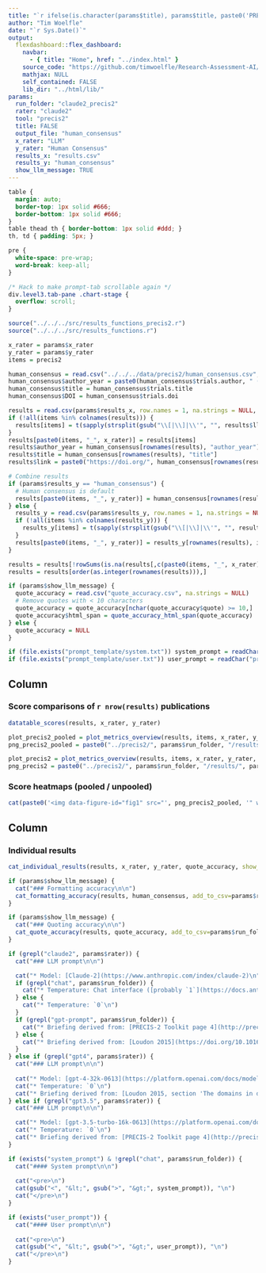 ```yaml
---
title: "`r ifelse(is.character(params$title), params$title, paste0('PRECIS-2 in PragMeta: ', params$x_rater, ' vs ', params$y_rater, ' (Accuracy)'))`"
author: "Tim Woelfle"
date: "`r Sys.Date()`"
output: 
  flexdashboard::flex_dashboard:
    navbar:
      - { title: "Home", href: "../index.html" }
    source_code: "https://github.com/timwoelfle/Research-Assessment-AI/"
    mathjax: NULL
    self_contained: FALSE
    lib_dir: "../html/lib/"
params:
  run_folder: "claude2_precis2"
  rater: "claude2"
  tool: "precis2"
  title: FALSE
  output_file: "human_consensus"
  x_rater: "LLM"
  y_rater: "Human Consensus"
  results_x: "results.csv"
  results_y: "human_consensus"
  show_llm_message: TRUE
---
```


```css
table {
  margin: auto;
  border-top: 1px solid #666;
  border-bottom: 1px solid #666;
}
table thead th { border-bottom: 1px solid #ddd; }
th, td { padding: 5px; }

pre {
  white-space: pre-wrap;
  word-break: keep-all;
}

/* Hack to make prompt-tab scrollable again */
div.level3.tab-pane .chart-stage {
  overflow: scroll;
}
```

```r
source("../../../src/results_functions_precis2.r")
source("../../../src/results_functions.r")

x_rater = params$x_rater
y_rater = params$y_rater
items = precis2

human_consensus = read.csv("../../../data/precis2/human_consensus.csv", row.names = "trials.trials_id", na.strings = NULL, check.names = F)
human_consensus$author_year = paste0(human_consensus$trials.author, " (", human_consensus$trials.pub_year, ")")
human_consensus$title = human_consensus$trials.title
human_consensus$DOI = human_consensus$trials.doi

results = read.csv(params$results_x, row.names = 1, na.strings = NULL, check.names = F)
if (!all(items %in% colnames(results))) {
  results[items] = t(sapply(strsplit(gsub("\\[|\\]|\\'", "", results$llm_scores), ", ", fixed=T), as.character)) # strtoi
}
results[paste0(items, "_", x_rater)] = results[items]
results$author_year = human_consensus[rownames(results), "author_year"]
results$title = human_consensus[rownames(results), "title"]
results$link = paste0("https://doi.org/", human_consensus[rownames(results), "DOI"])

# Combine results
if (params$results_y == "human_consensus") {
  # Human consensus is default
  results[paste0(items, "_", y_rater)] = human_consensus[rownames(results), items]
} else {
  results_y = read.csv(params$results_y, row.names = 1, na.strings = NULL, check.names = F)
  if (!all(items %in% colnames(results_y))) {
    results_y[items] = t(sapply(strsplit(gsub("\\[|\\]|\\'", "", results_y$llm_scores), ", ", fixed=T), as.character)) # strtoi
  }
  results[paste0(items, "_", y_rater)] = results_y[rownames(results), items]
}

results = results[!rowSums(is.na(results[,c(paste0(items, "_", x_rater), paste0(items, "_", y_rater))])),]
results = results[order(as.integer(rownames(results))),]

if (params$show_llm_message) {
  quote_accuracy = read.csv("quote_accuracy.csv", na.strings = NULL)
  # Remove quotes with < 10 characters
  quote_accuracy = quote_accuracy[nchar(quote_accuracy$quote) >= 10,]
  quote_accuracy$html_span = quote_accuracy_html_span(quote_accuracy)
} else {
  quote_accuracy = NULL
}

if (file.exists("prompt_template/system.txt")) system_prompt = readChar("prompt_template/system.txt", file.info("prompt_template/system.txt")$size)
if (file.exists("prompt_template/user.txt")) user_prompt = readChar("prompt_template/user.txt", file.info("prompt_template/user.txt")$size)
```

Column {data-width=55}
-------------------------------------

### Score comparisons of `r nrow(results)` publications

```r
datatable_scores(results, x_rater, y_rater)
```

```r
plot_precis2_pooled = plot_metrics_overview(results, items, x_rater, y_rater, factorize_pooled, weight_matrix_pooled, filename_prefix=params$output_file)
png_precis2_pooled = paste0("../precis2/", params$run_folder, "/results/", params$output_file, "_", length(items), "_items.png")

plot_precis2 = plot_metrics_overview(results, items, x_rater, y_rater, factorize, weight_matrix, filename_prefix=paste0(params$output_file, "_unpooled"))
png_precis2 = paste0("../precis2/", params$run_folder, "/results/", params$output_file, "_unpooled_", length(items), "_items.png")
```

### Score heatmaps (<a onclick="$('p.image-container')[0].style = 'background: url(&quot;`r png_precis2_pooled`&quot;) center center / contain no-repeat;'; $('p.image-container img')[0].src = &quot;`r png_precis2_pooled`&quot;;" style="cursor: pointer">pooled</a> / <a onclick="$('p.image-container')[0].style = 'background: url(&quot;`r png_precis2`&quot;) center center / contain no-repeat;'; $('p.image-container img')[0].src = &quot;`r png_precis2`&quot;;" style="cursor: pointer">unpooled</a>) {data-height=720}

```r
cat(paste0('<img data-figure-id="fig1" src="', png_precis2_pooled, '" width="1536" onclick="window.open(this.src)" style="cursor: pointer">'))
```

Column {data-width=45 .tabset}
-------------------------------------

### Individual results

```r
cat_individual_results(results, x_rater, y_rater, quote_accuracy, show_llm_message = params$show_llm_message)
```

```r
if (params$show_llm_message) {
  cat("### Formatting accuracy\n\n")
  cat_formatting_accuracy(results, human_consensus, add_to_csv=params$run_folder)
}
```

```r
if (params$show_llm_message) {
  cat("### Quoting accuracy\n\n")
  cat_quote_accuracy(results, quote_accuracy, add_to_csv=params$run_folder)
}
```

```r
if (grepl("claude2", params$rater)) {
  cat("### LLM prompt\n\n")

  cat("* Model: [Claude-2](https://www.anthropic.com/index/claude-2)\n")
  if (grepl("chat", params$run_folder)) {
    cat("* Temperature: Chat interface ([probably `1`](https://docs.anthropic.com/claude/reference/complete_post))\n")
  } else {
    cat("* Temperature: `0`\n")
  }
  if (grepl("gpt-prompt", params$run_folder)) {
    cat("* Briefing derived from: [PRECIS-2 Toolkit page 4](http://precis-2.org/Help/Documentation/ToolkitDownload)\n\n")
  } else {
    cat("* Briefing derived from: [Loudon 2015](https://doi.org/10.1016/j.jclinepi.2017.06.001) & [PRECIS-2 Toolkit](http://precis-2.org/Help/Documentation/ToolkitDownload)\n\n")
  }
} else if (grepl("gpt4", params$rater)) {
  cat("### LLM prompt\n\n")
  
  cat("* Model: [gpt-4-32k-0613](https://platform.openai.com/docs/models/gpt-4)\n")
  cat("* Temperature: `0`\n")
  cat("* Briefing derived from: [Loudon 2015, section 'The domains in detail' w/o boxes](https://doi.org/10.1016/j.jclinepi.2017.06.001) & [PRECIS-2 Toolkit page 4](http://precis-2.org/Help/Documentation/ToolkitDownload)\n\n")
} else if (grepl("gpt3.5", params$rater)) {
  cat("### LLM prompt\n\n")

  cat("* Model: [gpt-3.5-turbo-16k-0613](https://platform.openai.com/docs/models/gpt-3-5)\n")
  cat("* Temperature: `0`\n")
  cat("* Briefing derived from: [PRECIS-2 Toolkit page 4](http://precis-2.org/Help/Documentation/ToolkitDownload)\n\n")
}

if (exists("system_prompt") & !grepl("chat", params$run_folder)) {
  cat("#### System prompt\n\n")
  
  cat("<pre>\n")
  cat(gsub("<", "&lt;", gsub(">", "&gt;", system_prompt)), "\n")
  cat("</pre>\n")
}

if (exists("user_prompt")) {
  cat("#### User prompt\n\n")
  
  cat("<pre>\n")
  cat(gsub("<", "&lt;", gsub(">", "&gt;", user_prompt)), "\n")
  cat("</pre>\n")
}
```
